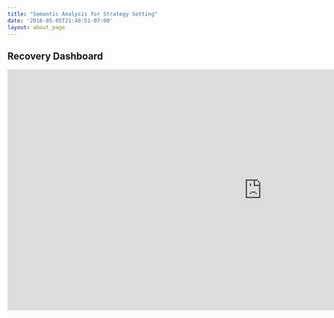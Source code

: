 ```yaml
---
title: "Semantic Analysis for Strategy Setting"
date: '2016-05-05T21:48:51-07:00'
layout: about_page
---
```


## Recovery Dashboard

<iframe width="1140" height="541.25" src="https://app.powerbi.com/reportEmbed?reportId=d19b50b3-bb38-4808-9160-9c90e79fb989&autoAuth=true&ctid=20006220-1c6a-4bd2-9453-f868cc644b3f&config=eyJjbHVzdGVyVXJsIjoiaHR0cHM6Ly93YWJpLXVrLXNvdXRoLWItcHJpbWFyeS1yZWRpcmVjdC5hbmFseXNpcy53aW5kb3dzLm5ldC8ifQ%3D%3D" frameborder="0" allowFullScreen="true"></iframe>
